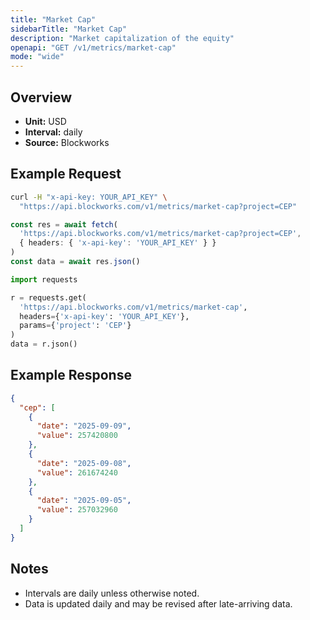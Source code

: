 ```yaml
---
title: "Market Cap"
sidebarTitle: "Market Cap"
description: "Market capitalization of the equity"
openapi: "GET /v1/metrics/market-cap"
mode: "wide"
---
```


## Overview

- **Unit:** USD
- **Interval:** daily
- **Source:** Blockworks

## Example Request

<CodeGroup>

```bash cURL
curl -H "x-api-key: YOUR_API_KEY" \
  "https://api.blockworks.com/v1/metrics/market-cap?project=CEP"
```

```typescript TypeScript
const res = await fetch(
  'https://api.blockworks.com/v1/metrics/market-cap?project=CEP',
  { headers: { 'x-api-key': 'YOUR_API_KEY' } }
)
const data = await res.json()
```

```python Python
import requests

r = requests.get(
  'https://api.blockworks.com/v1/metrics/market-cap',
  headers={'x-api-key': 'YOUR_API_KEY'},
  params={'project': 'CEP'}
)
data = r.json()
```

</CodeGroup>

## Example Response

```json
{
  "cep": [
    {
      "date": "2025-09-09",
      "value": 257420800
    },
    {
      "date": "2025-09-08",
      "value": 261674240
    },
    {
      "date": "2025-09-05",
      "value": 257032960
    }
  ]
}
```

## Notes
- Intervals are daily unless otherwise noted.
- Data is updated daily and may be revised after late-arriving data.